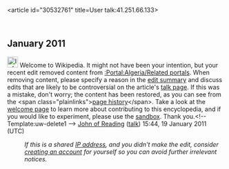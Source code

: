 <article id="30532761" title=User talk:41.251.66.133>
	<talkpage id="30532761" title="User talk:41.251.66.133">
== January 2011 ==
[[Image:Information.svg|25px|alt=|link=]] Welcome to Wikipedia. It might not have been your intention, but your recent edit removed content from [[:Portal:Algeria/Related portals]]. When removing content, please specify a reason in the [[Help:Edit summary|edit summary]] and discuss edits that are likely to be controversial on the article's [[Wikipedia:Talk page|talk page]]. If this was a mistake, don't worry; the content has been restored, as you can see from the &lt;span class=&quot;plainlinks&quot;&gt;[http://en.wikipedia.org/w/index.php?title=Portal:Algeria/Related_portals&amp;action=history page history]&lt;/span&gt;. Take a look at the [[Wikipedia:Welcoming committee/Welcome to Wikipedia|welcome page]] to learn more about contributing to this encyclopedia, and if you would like to experiment, please use the [[Wikipedia:Sandbox|sandbox]].  Thank you.&lt;!-- Template:uw-delete1 --&gt; [[User:John of Reading|John of Reading]] ([[User talk:John of Reading|talk]]) 15:44, 19 January 2011 (UTC)
:''If this is a shared [[IP address]], and you didn't make the edit, consider [[Wikipedia:Why create an account?|creating an account]] for yourself so you can avoid further irrelevant notices.''
	</talkpage>
</article>